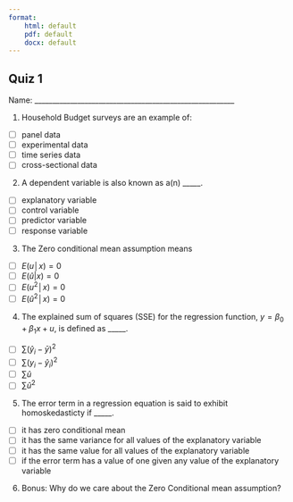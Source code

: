 ```yaml
---
format: 
    html: default
    pdf: default
    docx: default
---
```


## Quiz 1

Name: ________________________________________________________

1. Household Budget surveys are an example of:

- [ ] panel data
- [ ] experimental data
- [ ] time series data
- [ ] cross-sectional data

2. A dependent variable is also known as a(n) _____.

- [ ] explanatory variable
- [ ] control variable
- [ ] predictor variable
- [ ] response variable

3. The Zero conditional mean assumption means

- [ ] $E(u│x)=0$
- [ ] $E(\hat u | x)=0$
- [ ] $E(u^2│x)=0$
- [ ] $E(\hat u ^2│x)=0$

4. The explained sum of squares (SSE) for the regression function, $y=\beta_0 + \beta_1 x + u$, is defined as _____.
   
- [ ] $\sum(\hat y_i - \bar{y})^2$
- [ ] $\sum(y_i - \hat y_i )^2$
- [ ] $\sum \hat u$
- [ ] $\sum \hat u^2$

5. The error term in a regression equation is said to exhibit homoskedasticty if _____.

- [ ] it has zero conditional mean
- [ ] it has the same variance for all values of the explanatory variable
- [ ] it has the same value for all values of the explanatory variable
- [ ] if the error term has a value of one given any value of the explanatory variable

6. Bonus: Why do we care about the Zero Conditional mean assumption?

